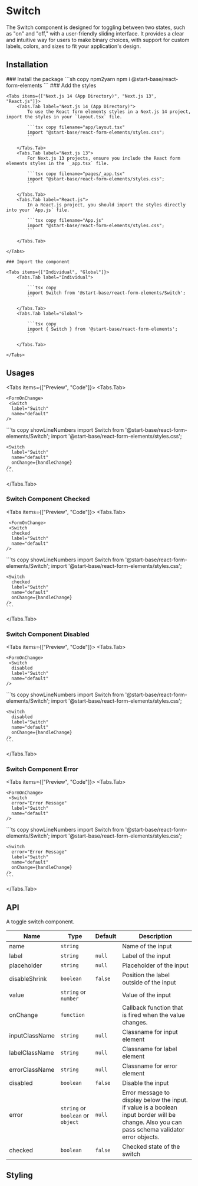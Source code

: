 
# Switch

The Switch component is designed for toggling between two states, such as "on" and "off," with a user-friendly sliding interface. It provides a clear and intuitive way for users to make binary choices, with support for custom labels, colors, and sizes to fit your application's design.

## Installation

<Steps>
    ### Install the package
    ```sh copy npm2yarn
    npm i @start-base/react-form-elements
    ```
    ### Add the styles

    <Tabs items={["Next.js 14 (App Directory)", "Next.js 13", "React.js"]}>
        <Tabs.Tab label="Next.js 14 (App Directory)">
            To use the React form elements styles in a Next.js 14 project, import the styles in your `layout.tsx` file.

            ```tsx copy filename="app/layout.tsx"
            import "@start-base/react-form-elements/styles.css";
            ```

        </Tabs.Tab>
        <Tabs.Tab label="Next.js 13">
            For Next.js 13 projects, ensure you include the React form elements styles in the `_app.tsx` file.

            ```tsx copy filename="pages/_app.tsx"
            import "@start-base/react-form-elements/styles.css";
            ```

        </Tabs.Tab>
        <Tabs.Tab label="React.js">
            In a React.js project, you should import the styles directly into your `App.js` file.

            ```tsx copy filename="App.js"
            import "@start-base/react-form-elements/styles.css";
            ```

        </Tabs.Tab>

    </Tabs>

    ### Import the component

    <Tabs items={["Individual", "Global"]}>
        <Tabs.Tab label="Individual">

            ```tsx copy
            import Switch from '@start-base/react-form-elements/Switch';
            ```

        </Tabs.Tab>
        <Tabs.Tab label="Global">

            ```tsx copy
            import { Switch } from '@start-base/react-form-elements';
            ```

        </Tabs.Tab>

    </Tabs>

</Steps>

## Usages

<Tabs items={["Preview", "Code"]}>
  <Tabs.Tab>
  <Preview height="200px">
   
    <FormOnChange>
     <Switch
      label="Switch"
      name="default"
    />
  </FormOnChange>
  </Preview>
  </Tabs.Tab>
  <Tabs.Tab>
    ```ts copy showLineNumbers
    import Switch from '@start-base/react-form-elements/Switch';
    import '@start-base/react-form-elements/styles.css';

    <Switch
      label="Switch"
      name="default"
      onChange={handleChange}
    />
    ```

  </Tabs.Tab>
</Tabs>

### Switch Component Checked

<Tabs items={["Preview", "Code"]}>
  <Tabs.Tab>
  <Preview height="200px">
    
     <FormOnChange>
     <Switch
      checked
      label="Switch"
      name="default"
    />
  </FormOnChange>
  </Preview>
  </Tabs.Tab>
  <Tabs.Tab>
    ```ts copy showLineNumbers
    import Switch from '@start-base/react-form-elements/Switch';
    import '@start-base/react-form-elements/styles.css';

    <Switch
      checked
      label="Switch"
      name="default"
      onChange={handleChange}
    />
    ```

  </Tabs.Tab>
</Tabs>

### Switch Component Disabled

<Tabs items={["Preview", "Code"]}>
  <Tabs.Tab>
  <Preview height="200px">
    
    <FormOnChange>
     <Switch
      disabled
      label="Switch"
      name="default"
    />
  </FormOnChange>
  </Preview>
  </Tabs.Tab>
  <Tabs.Tab>
    ```ts copy showLineNumbers
    import Switch from '@start-base/react-form-elements/Switch';
    import '@start-base/react-form-elements/styles.css';

    <Switch
      disabled
      label="Switch"
      name="default"
      onChange={handleChange}
    />
    ```

  </Tabs.Tab>
</Tabs>

### Switch Component Error

<Tabs items={["Preview", "Code"]}>
  <Tabs.Tab>
  <Preview height="200px">
    
    <FormOnChange>
     <Switch
      error="Error Message"
      label="Switch"
      name="default"
    />
  </FormOnChange>
  </Preview>
  </Tabs.Tab>
  <Tabs.Tab>
    ```ts copy showLineNumbers
    import Switch from '@start-base/react-form-elements/Switch';
    import '@start-base/react-form-elements/styles.css';

    <Switch
      error="Error Message"
      label="Switch"
      name="default"
      onChange={handleChange}
    />
    ```

  </Tabs.Tab>
</Tabs>

## API

A toggle switch component.

| Name           | Type                              | Default | Description                                                                                                                                    |
| -------------- | --------------------------------- | ------- | ---------------------------------------------------------------------------------------------------------------------------------------------- |
| name           | `string`                          |         | Name of the input                                                                                                                              |
| label          | `string`                          | `null`  | Label of the input                                                                                                                             |
| placeholder    | `string`                          | `null`  | Placeholder of the input                                                                                                                       |
| disableShrink  | `boolean`                         | `false` | Position the label outside of the input                                                                                                        |
| value          | `string` or `number`              |         | Value of the input                                                                                                                             |
| onChange       | `function`                        |         | Callback function that is fired when the value changes.                                                                                        |
| inputClassName | `string`                          | `null`  | Classname for input element                                                                                                                    |
| labelClassName | `string`                          | `null`  | Classname for label element                                                                                                                    |
| errorClassName | `string`                          | `null`  | Classname for error element                                                                                                                    |
| disabled       | `boolean`                         | `false` | Disable the input                                                                                                                              |
| error          | `string` or `boolean` or `object` | `null`  | Error message to display below the input. if value is a boolean input border will be change. Also you can pass schema validator error objects. |
| checked        | `boolean`                         | `false` | Checked state of the switch                                                                                                                    |

## Styling
